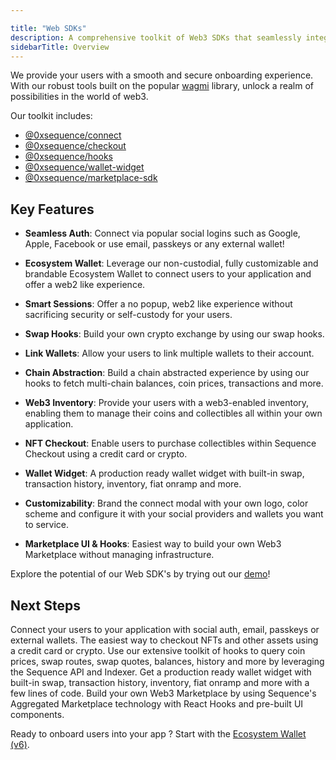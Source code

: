 ---

title: "Web SDKs"
description: A comprehensive toolkit of Web3 SDKs that seamlessly integrate into your application.
sidebarTitle: Overview
---

We provide your users with a smooth and secure onboarding experience. With our robust tools built on the popular [wagmi](https://wagmi.sh/) library, unlock a realm of possibilities in the world of web3.

Our toolkit includes:

- [@0xsequence/connect](https://www.npmjs.com/package/@0xsequence/connect)
- [@0xsequence/checkout](https://www.npmjs.com/package/@0xsequence/checkout)
- [@0xsequence/hooks](https://www.npmjs.com/package/@0xsequence/hooks)
- [@0xsequence/wallet-widget](https://www.npmjs.com/package/@0xsequence/wallet-widget)
- [@0xsequence/marketplace-sdk](https://www.npmjs.com/package/@0xsequence/marketplace-sdk)

## Key Features

- **Seamless Auth**: Connect via popular social logins such as Google, Apple, Facebook or use email, passkeys or any external wallet! 

- **Ecosystem Wallet**: Leverage our non-custodial, fully customizable and brandable Ecosystem Wallet to connect users to your application and offer a web2 like experience.

- **Smart Sessions**: Offer a no popup, web2 like experience without sacrificing security or self-custody for your users.

- **Swap Hooks**: Build your own crypto exchange by using our swap hooks.

- **Link Wallets**: Allow your users to link multiple wallets to their account.

- **Chain Abstraction**: Build a chain abstracted experience by using our hooks to fetch multi-chain balances, coin prices, transactions and more.

- **Web3 Inventory**: Provide your users with a web3-enabled inventory, enabling them to manage their coins and collectibles all within your own application.

- **NFT Checkout**: Enable users to purchase collectibles within Sequence Checkout using a credit card or crypto.

- **Wallet Widget**: A production ready wallet widget with built-in swap, transaction history, inventory, fiat onramp and more.

- **Customizability**: Brand the connect modal with your own logo, color scheme and configure it with your social providers and wallets you want to service.

- **Marketplace UI & Hooks**: Easiest way to build your own Web3 Marketplace without managing infrastructure.

Explore the potential of our Web SDK's by trying out our [demo](https://0xsequence.github.io/web-sdk/)!

## Next Steps

<CardGroup>
  <Card title="Connect" icon="wallet" href="/sdk/web/wallet-sdk/ecosystem/overview">
    Connect your users to your application with social auth, email, passkeys or external wallets.
  </Card>
   <Card title="Checkout" icon="money-bills" href="/sdk/web/wallet-sdk/embedded/overview">
    The easiest way to checkout NFTs and other assets using a credit card or crypto.
  </Card>
  <Card title="Hooks" icon="puzzle-piece" href="/sdk/web/wallet-sdk/embedded/overview">
    Use our extensive toolkit of hooks to query coin prices, swap routes, swap quotes, balances, history and more
    by leveraging the Sequence API and Indexer. 
  </Card>
   <Card title="Wallet Widget" icon="wallet" href="/sdk/web/wallet-sdk/embedded/overview">
    Get a production ready wallet widget with built-in swap, transaction history, inventory, fiat onramp and more with a few 
    lines of code.
  </Card>
  <Card title="Marketplace" icon="shop" href="/sdk/web/wallet-sdk/embedded/overview">
    Build your own Web3 Marketplace by using Sequence's Aggregated Marketplace technology with React Hooks and pre-built UI components.
  </Card>
</CardGroup>

Ready to onboard users into your app ? Start with the [Ecosystem Wallet (v6)](/sdk/web/wallet-sdk/ecosystem/getting-started).
